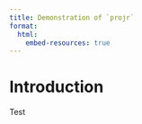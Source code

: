 ```yaml
---
title: Demonstration of `projr`
format:
  html:
    embed-resources: true
---
```


# Introduction

Test